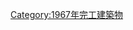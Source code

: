{{Commonscat|Bridges completed in 1967}}
{{Cat nav 10years|20世紀橋梁|1967||年完工橋梁}}

[[Category:1967年完工建築物|Category:1967年完工建築物]]